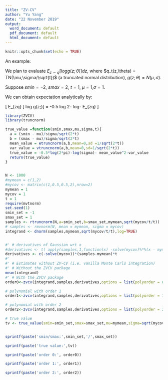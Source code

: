 ```yaml
---
title: "ZV-CV"
author: "Yu Yang"
date: "22 November 2019"
output:
  word_document: default
  pdf_document: default
  html_document: default
---
```


```r
knitr::opts_chunk$set(echo = TRUE)
```

An example:

We plan to evaluate $E_{z\sim q}[log g(z;\theta)]dz$, where $q_t(z,\theta) = TN(\mu,\sigma/\sqrt{t})$ (a truncated normal distribution), $g(z;\theta)=N(\mu,\sigma)$.

Suppose $smin = -2$, $smax = 2$, $t = 1$, $\mu=1$,$\sigma=1$.

We can obtain expectation analytically by:

\[ E_{z\sim q} [ log g(z;\theta)] = -0.5 log 2\pi - log\sigma - E_{z\sim q} \dfrac{(z-\mu)^2}{2\sigma^2} \]

```r
library(ZVCV)
library(truncnorm)

true_value =function(smin,smax,mu,sigma,t){
  a = (smin - mu)/sigma/sqrt(2*t)
  b = (smax - mu)/sigma/sqrt(2*t)
  mean_value = etruncnorm(a,b,mean=0,sd =1/sqrt(2*t))
  var_value = vtruncnorm(a,b,mean=0,sd=1/sqrt(2*t))
  true_value = -0.5*log(2*pi)-log(sigma)- mean_value^2-var_value
  return(true_value)
}


N <- 1000
#mymean = c(1,2)
#mycov <- matrix(c(1,0.5,0.5,2),nrow=2)
mymean = 1
mycov = 1
t = 1
require(mvtnorm)
set.seed(1)
smin_set = -1
smax_set = 1
samples <- rtruncnorm(N,a=smin_set,b=smax_set,mymean,sqrt(mycov/t/t))
# samples <- rmvnorm(N, mean = mymean, sigma = mycov)
integrand <- dnorm(samples,mymean,sqrt(mycov/t/t),log=TRUE)


#' # derivatives of Gaussian wrt x
#derivatives <- t( apply(samples,1,function(x) -solve(mycov)%*%(x - mymean)) ) 
derivatives <- c(-solve(mycov))*(samples-mymean)*t
#' 
#' # Estimates without ZV-CV (i.e. vanilla Monte Carlo integration)
#' # Without the ZVCV package
mean(integrand)
#' # With the ZVCV package
order0<-zvcv(integrand,samples,derivatives,options = list(polyorder = 0))$expectation

# polynomial with order 1 
order1<-zvcv(integrand,samples,derivatives,options = list(polyorder = 1,regul_reg=FALSE))$expectation

# polynomial with order 2 
order2<-zvcv(integrand,samples,derivatives,options = list(polyorder = 2,regul_reg=FALSE))$expectation

# true value
tv <- true_value(smin=smin_set,smax=smax_set,mu=mymean,sigma=sqrt(mycov/t/t),t=1)


sprintf(paste('smin/smax:',smin_set,'/',smax_set))

sprintf(paste('true value:',tv))

sprintf(paste('order 0:', order0))

sprintf(paste('order 1:', order1))

sprintf(paste('order 2:', order2))


```
